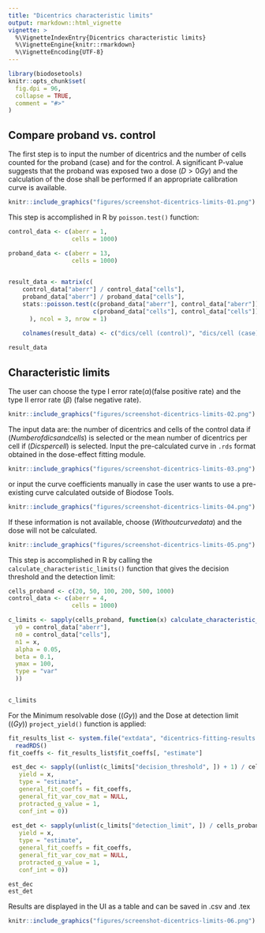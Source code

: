 ```yaml
---
title: "Dicentrics characteristic limits"
output: rmarkdown::html_vignette
vignette: >
  %\VignetteIndexEntry{Dicentrics characteristic limits}
  %\VignetteEngine{knitr::rmarkdown}
  %\VignetteEncoding{UTF-8}
---
```


```r
library(biodosetools)
knitr::opts_chunk$set(
  fig.dpi = 96,
  collapse = TRUE,
  comment = "#>"
)
```

## Compare proband vs. control

The first step is to input the number of dicentrics and the number of cells counted for the proband (case) and for the control. A significant P-value suggests that the proband was exposed two a dose  ($D>0Gy$) and the calculation of the dose shall be performed if an appropriate calibration curve is available. 

```r
knitr::include_graphics("figures/screenshot-dicentrics-limits-01.png")
```

This step is accomplished in R by `poisson.test()` function:

```r
control_data <- c(aberr = 1,
                  cells = 1000)

proband_data <- c(aberr = 13,
                  cells = 1000)
        

result_data <- matrix(c(
    control_data["aberr"] / control_data["cells"],
    proband_data["aberr"] / proband_data["cells"],
    stats::poisson.test(c(proband_data["aberr"], control_data["aberr"]),
                        c(proband_data["cells"], control_data["cells"]))$p.value
      ), ncol = 3, nrow = 1)
    
    colnames(result_data) <- c("dics/cell (control)", "dics/cell (case)", "P-value")
```

```r
result_data
```

## Characteristic limits

The user can choose the type I error rate($α$)(false positive rate) and the type II error rate ($β$) (false negative rate).

```r
knitr::include_graphics("figures/screenshot-dicentrics-limits-02.png")
```

The input data are: the number of dicentrics and cells of the control data if ($Number of dics and cells$) is selected or the mean number of dicentrics per cell if ($Dics per cell$) is selected. 
Input the pre-calculated curve in `.rds` format obtained in the dose-effect fitting module. 

```r
knitr::include_graphics("figures/screenshot-dicentrics-limits-03.png")
```

or input the curve coefficients manually in case the user wants to use a pre-existing curve calculated outside of Biodose Tools. 

```r
knitr::include_graphics("figures/screenshot-dicentrics-limits-04.png")
```
If these information is not available, choose ($Without curve data$) and the dose will not be calculated.

```r
knitr::include_graphics("figures/screenshot-dicentrics-limits-05.png")
```

This step is accomplished in R by calling the `calculate_characteristic_limits()` function that gives the decision threshold and the detection limit:

```r
cells_proband <- c(20, 50, 100, 200, 500, 1000)
control_data <- c(aberr = 4,
                  cells = 1000)

c_limits <- sapply(cells_proband, function(x) calculate_characteristic_limits(
  y0 = control_data["aberr"],
  n0 = control_data["cells"],
  n1 = x,
  alpha = 0.05, 
  beta = 0.1, 
  ymax = 100, 
  type = "var"
  ))
  
```

```r
c_limits
```
For the Minimum resolvable dose ($(Gy)$) and the Dose at detection limit ($(Gy)$) `project_yield()` function is applied:
```r
fit_results_list <- system.file("extdata", "dicentrics-fitting-results.rds", package = "biodosetools")%>%
  readRDS()
fit_coeffs <- fit_results_list$fit_coeffs[, "estimate"]

 est_dec <- sapply((unlist(c_limits["decision_threshold", ]) + 1) / cells_proband, function(x) project_yield(
   yield = x,
   type = "estimate",
   general_fit_coeffs = fit_coeffs,
   general_fit_var_cov_mat = NULL,
   protracted_g_value = 1,
   conf_int = 0))
  
 est_det <- sapply(unlist(c_limits["detection_limit", ]) / cells_proband, function(x) project_yield(
   yield = x,
   type = "estimate",
   general_fit_coeffs = fit_coeffs,
   general_fit_var_cov_mat = NULL,
   protracted_g_value = 1,
   conf_int = 0))                
```

```r
est_dec
est_det
```
Results are displayed in the UI as a table and can be saved in .csv and .tex

```r
knitr::include_graphics("figures/screenshot-dicentrics-limits-06.png")
```
